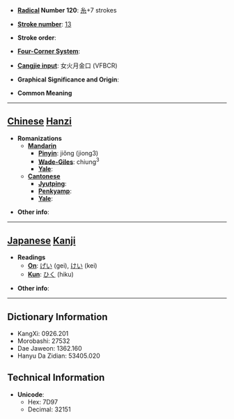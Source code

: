 * '''[[Wiktionary:Chinese radical index| Radical]] Number 120''': [[Wiktionary:Chinese radical index 糸|糸]]+7 strokes

* '''[[Wiktionary:Chinese total strokes index|Stroke number]]''': [[Wiktionary:Chinese total strokes index 13|13]]

* '''Stroke order''': 

* '''[[Wiktionary:Chinese four corner index|Four-Corner System]]''': 

* '''[[Wiktionary:Chinese Cangjie index|Cangjie input]]''': 女火月金口 (VFBCR)

* '''Graphical Significance and Origin''': 

* '''Common Meaning'''

----

== [[Chinese]] [[Hanzi]] ==

* '''Romanizations'''
** '''[[Mandarin]]'''
*** '''[[Pinyin]]''': jiǒng (jiong3)
*** '''[[Wade-Giles]]''': chiung<sup>3</sup>
*** '''[[Yale]]''': 
** '''[[Cantonese]]'''
*** '''[[Jyutping]]''':
*** '''[[Penkyamp]]''': 
*** '''[[Yale]]''': 

* '''Other info''': 

----

== [[Japanese]] [[Kanji]] ==

* '''Readings'''
** '''[[On]]''': [[げい]] (gei), [[けい]] (kei)
** '''[[Kun]]''': [[ひく]] (hiku)

* '''Other info''':  

----

== Dictionary Information ==

* KangXi: 0926.201
* Morobashi: 27532
* Dae Jaweon: 1362.160
* Hanyu Da Zidian: 53405.020

== Technical Information ==

* '''Unicode''':
** Hex: 7D97
** Decimal: 32151